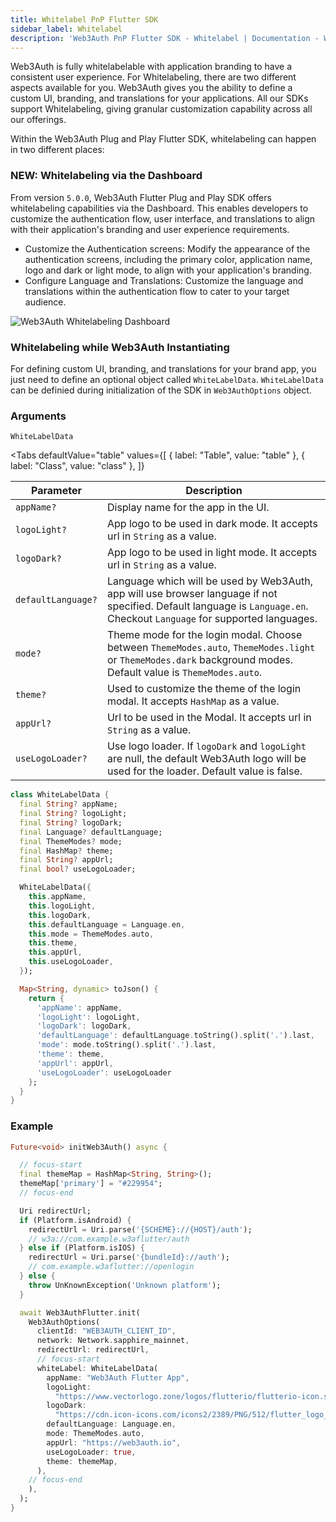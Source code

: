 ```yaml
---
title: Whitelabel PnP Flutter SDK
sidebar_label: Whitelabel
description: 'Web3Auth PnP Flutter SDK - Whitelabel | Documentation - Web3Auth'
---
```



Web3Auth is fully whitelabelable with application branding to have a consistent user experience. For Whitelabeling, there are two different aspects available for you. Web3Auth gives you the ability to define a custom UI, branding, and translations for your applications. All our SDKs support Whitelabeling, giving granular customization capability across all our offerings.

<GrowthPlanNote />

Within the Web3Auth Plug and Play Flutter SDK, whitelabeling can happen in two different places:

### NEW: Whitelabeling via the Dashboard

From version `5.0.0`, Web3Auth Flutter Plug and Play SDK offers whitelabeling capabilities via the Dashboard. This enables developers to customize the authentication flow, user interface, and translations to align with their application's branding and user experience requirements.

- Customize the Authentication screens: Modify the appearance of the authentication screens, including the primary color, application name, logo and dark or light mode, to align with your application's branding.
- Configure Language and Translations: Customize the language and translations within the authentication flow to cater to your target audience.

![Web3Auth Whitelabeling Dashboard](/img/whitelabel/modal/branding.gif)

### Whitelabeling while Web3Auth Instantiating

For defining custom UI, branding, and translations for your brand app, you just need to define an optional object called `WhiteLabelData`. `WhiteLabelData` can be definied during initialization of the SDK in `Web3AuthOptions` object.

<GrowthPlanNote />

### Arguments

`WhiteLabelData`

<Tabs
  defaultValue="table"
  values={[
    { label: "Table", value: "table" },
    { label: "Class", value: "class" },
  ]}
>

<TabItem value="table">

| Parameter | Description |
| --- | --- |
| `appName?` | Display name for the app in the UI. |
| `logoLight?` | App logo to be used in dark mode. It accepts url in `String` as a value. |
| `logoDark?` | App logo to be used in light mode. It accepts url in `String` as a value. |
| `defaultLanguage?` | Language which will be used by Web3Auth, app will use browser language if not specified. Default language is `Language.en`. Checkout `Language` for supported languages. |
| `mode?` | Theme mode for the login modal. Choose between `ThemeModes.auto`, `ThemeModes.light` or `ThemeModes.dark` background modes. Default value is `ThemeModes.auto`. |
| `theme?` | Used to customize the theme of the login modal. It accepts `HashMap` as a value. |
| `appUrl?` | Url to be used in the Modal. It accepts url in `String` as a value. |
| `useLogoLoader?` | Use logo loader. If `logoDark` and `logoLight` are null, the default Web3Auth logo will be used for the loader. Default value is false. |

</TabItem>
<TabItem value="class">

```dart
class WhiteLabelData {
  final String? appName;
  final String? logoLight;
  final String? logoDark;
  final Language? defaultLanguage;
  final ThemeModes? mode;
  final HashMap? theme;
  final String? appUrl;
  final bool? useLogoLoader;

  WhiteLabelData({
    this.appName,
    this.logoLight,
    this.logoDark,
    this.defaultLanguage = Language.en,
    this.mode = ThemeModes.auto,
    this.theme,
    this.appUrl,
    this.useLogoLoader,
  });

  Map<String, dynamic> toJson() {
    return {
      'appName': appName,
      'logoLight': logoLight,
      'logoDark': logoDark,
      'defaultLanguage': defaultLanguage.toString().split('.').last,
      'mode': mode.toString().split('.').last,
      'theme': theme,
      'appUrl': appUrl,
      'useLogoLoader': useLogoLoader
    };
  }
}
```

</TabItem>
</Tabs>

<WhiteLabelShowcase />

### Example

```dart title="Usage"
Future<void> initWeb3Auth() async {

  // focus-start
  final themeMap = HashMap<String, String>();
  themeMap['primary'] = "#229954";
  // focus-end

  Uri redirectUrl;
  if (Platform.isAndroid) {
    redirectUrl = Uri.parse('{SCHEME}://{HOST}/auth');
    // w3a://com.example.w3aflutter/auth
  } else if (Platform.isIOS) {
    redirectUrl = Uri.parse('{bundleId}://auth');
    // com.example.w3aflutter://openlogin
  } else {
    throw UnKnownException('Unknown platform');
  }

  await Web3AuthFlutter.init(
    Web3AuthOptions(
      clientId: "WEB3AUTH_CLIENT_ID",
      network: Network.sapphire_mainnet,
      redirectUrl: redirectUrl,
      // focus-start
      whiteLabel: WhiteLabelData(
        appName: "Web3Auth Flutter App",
        logoLight:
          "https://www.vectorlogo.zone/logos/flutterio/flutterio-icon.svg",
        logoDark:
          "https://cdn.icon-icons.com/icons2/2389/PNG/512/flutter_logo_icon_145273.png",
        defaultLanguage: Language.en,
        mode: ThemeModes.auto,
        appUrl: "https://web3auth.io",
        useLogoLoader: true,
        theme: themeMap,
      ),
    // focus-end
    ),
  );
}
```
